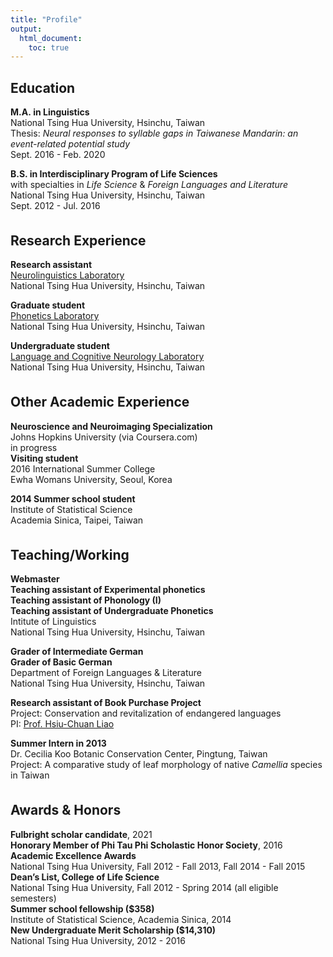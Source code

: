 ---
title: "Profile"
output:
  html_document:
    toc: true
---
## Education  

**M.A. in Linguistics**  
National Tsing Hua University, Hsinchu, Taiwan  
Thesis: *Neural responses to syllable gaps in Taiwanese Mandarin: an event-related potential study*  
Sept. 2016 - Feb. 2020  

**B.S. in Interdisciplinary Program of Life Sciences**  
with specialties in *Life Science* & *Foreign Languages and Literature*  
National Tsing Hua University, Hsinchu, Taiwan  
Sept. 2012 - Jul. 2016  

<div style="margin-bottom:35px;">
</div>

## Research Experience  

**Research assistant**  
[Neurolinguistics Laboratory](https://sites.google.com/view/neuroling/)   
National Tsing Hua University, Hsinchu, Taiwan  

**Graduate student**  
[Phonetics Laboratory](http://homepage.ling.nthu.edu.tw/phonlab/)  
National Tsing Hua University, Hsinchu, Taiwan

**Undergraduate student**  
[Language and Cognitive Neurology   Laboratory](https://sites.google.com/view/neuroling504)  
National Tsing Hua University, Hsinchu, Taiwan  

<div style="margin-bottom:35px;">
</div>

## Other Academic Experience  
**Neuroscience and Neuroimaging Specialization**  
Johns Hopkins University (via Coursera.com)  
in progress  
**Visiting student**  
2016 International Summer College  
Ewha Womans University, Seoul, Korea  
  
**2014 Summer school student**  
Institute of Statistical Science  
Academia Sinica, Taipei, Taiwan  

<div style="margin-bottom:35px;">
</div>

## Teaching/Working  

**Webmaster**  
**Teaching assistant of Experimental phonetics**  
**Teaching assistant of Phonology (I)**  
**Teaching assistant of Undergraduate Phonetics**  
Intitute of Linguistics  
National Tsing Hua University, Hsinchu, Taiwan  

**Grader of Intermediate German**  
**Grader of Basic German**  
Department of Foreign Languages & Literature  
National Tsing Hua University, Hsinchu, Taiwan 

**Research assistant of Book Purchase Project**  
Project: Conservation and revitalization of endangered languages  
PI: [Prof. Hsiu-Chuan Liao](http://homepage.ling.nthu.edu.tw/faculty/hcliao/index.html)  

**Summer Intern in 2013**  
Dr. Cecilia Koo Botanic Conservation Center, Pingtung, Taiwan  
Project: A comparative study of leaf morphology of native *Camellia* species in Taiwan

<div style="margin-bottom:35px;">
</div>

## Awards & Honors
**Fulbright scholar candidate**, 2021  
**Honorary Member of Phi Tau Phi Scholastic Honor Society**, 2016  
**Academic Excellence Awards**  
National Tsing Hua University, Fall 2012 - Fall 2013, Fall 2014 - Fall 2015  
**Dean’s List, College of Life Science**  
National Tsing Hua University, Fall 2012 - Spring 2014 (all eligible semesters)  
**Summer school fellowship ($358)**  
Institute of Statistical Science, Academia Sinica, 2014  
**New Undergraduate Merit Scholarship ($14,310)**  
National Tsing Hua University, 2012 - 2016
